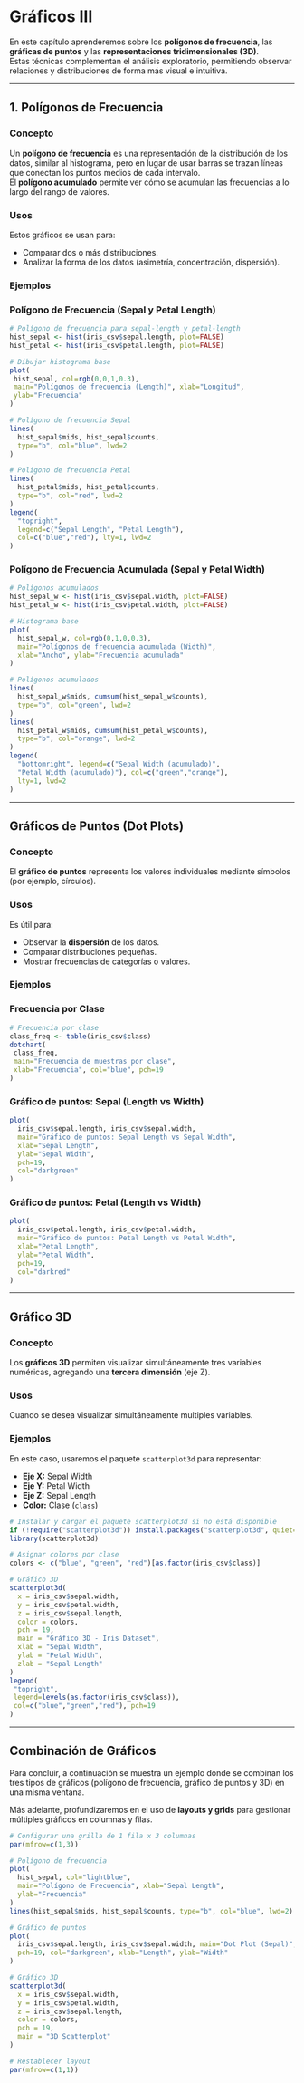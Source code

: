 # Gráficos III

En este capítulo aprenderemos sobre los **polígonos de frecuencia**, las **gráficas de puntos** y las **representaciones tridimensionales (3D)**.  
Estas técnicas complementan el análisis exploratorio, permitiendo observar relaciones y distribuciones de forma más visual e intuitiva.

---

## 1. Polígonos de Frecuencia

### Concepto

Un **polígono de frecuencia** es una representación de la distribución de los datos, similar al histograma, pero en lugar de usar barras se trazan líneas que conectan los puntos medios de cada intervalo.  
El **polígono acumulado** permite ver cómo se acumulan las frecuencias a lo largo del rango de valores.

### Usos

Estos gráficos se usan para:

 - Comparar dos o más distribuciones.
 - Analizar la forma de los datos (asimetría, concentración, dispersión).

### Ejemplos

### Polígono de Frecuencia (Sepal y Petal Length)

```r
# Polígono de frecuencia para sepal-length y petal-length
hist_sepal <- hist(iris_csv$sepal.length, plot=FALSE)
hist_petal <- hist(iris_csv$petal.length, plot=FALSE)

# Dibujar histograma base
plot(
 hist_sepal, col=rgb(0,0,1,0.3),
 main="Polígonos de frecuencia (Length)", xlab="Longitud",
 ylab="Frecuencia"
)

# Polígono de frecuencia Sepal
lines(
  hist_sepal$mids, hist_sepal$counts,
  type="b", col="blue", lwd=2
)

# Polígono de frecuencia Petal
lines(
  hist_petal$mids, hist_petal$counts,
  type="b", col="red", lwd=2
)
legend(
  "topright",
  legend=c("Sepal Length", "Petal Length"),
  col=c("blue","red"), lty=1, lwd=2
)
```

### Polígono de Frecuencia Acumulada (Sepal y Petal Width)

```r
# Polígonos acumulados
hist_sepal_w <- hist(iris_csv$sepal.width, plot=FALSE)
hist_petal_w <- hist(iris_csv$petal.width, plot=FALSE)

# Histograma base
plot(
  hist_sepal_w, col=rgb(0,1,0,0.3),
  main="Polígonos de frecuencia acumulada (Width)",
  xlab="Ancho", ylab="Frecuencia acumulada"
)

# Polígonos acumulados
lines(
  hist_sepal_w$mids, cumsum(hist_sepal_w$counts),
  type="b", col="green", lwd=2
)
lines(
  hist_petal_w$mids, cumsum(hist_petal_w$counts),
  type="b", col="orange", lwd=2
)
legend(
  "bottomright", legend=c("Sepal Width (acumulado)",
  "Petal Width (acumulado)"), col=c("green","orange"),
  lty=1, lwd=2
)
```

---

## Gráficos de Puntos (Dot Plots)

### Concepto

El **gráfico de puntos** representa los valores individuales mediante símbolos (por ejemplo, círculos).

### Usos

Es útil para:

* Observar la **dispersión** de los datos.
* Comparar distribuciones pequeñas.
* Mostrar frecuencias de categorías o valores.

### Ejemplos

### Frecuencia por Clase

```r
# Frecuencia por clase
class_freq <- table(iris_csv$class)
dotchart(
 class_freq,
 main="Frecuencia de muestras por clase",
 xlab="Frecuencia", col="blue", pch=19
)
```

### Gráfico de puntos: Sepal (Length vs Width)

```r
plot(
  iris_csv$sepal.length, iris_csv$sepal.width,
  main="Gráfico de puntos: Sepal Length vs Sepal Width",
  xlab="Sepal Length",
  ylab="Sepal Width",
  pch=19,
  col="darkgreen"
)
```

### Gráfico de puntos: Petal (Length vs Width)

```r
plot(
  iris_csv$petal.length, iris_csv$petal.width,
  main="Gráfico de puntos: Petal Length vs Petal Width",
  xlab="Petal Length",
  ylab="Petal Width",
  pch=19,
  col="darkred"
)
```

---

## Gráfico 3D

### Concepto

Los **gráficos 3D** permiten visualizar simultáneamente tres variables numéricas, agregando una **tercera dimensión** (eje Z).

### Usos
Cuando se desea visualizar simultáneamente multiples variables.

### Ejemplos
En este caso, usaremos el paquete `scatterplot3d` para representar:

* **Eje X:** Sepal Width
* **Eje Y:** Petal Width
* **Eje Z:** Sepal Length
* **Color:** Clase (`class`)

```r
# Instalar y cargar el paquete scatterplot3d si no está disponible
if (!require("scatterplot3d")) install.packages("scatterplot3d", quiet=TRUE)
library(scatterplot3d)

# Asignar colores por clase
colors <- c("blue", "green", "red")[as.factor(iris_csv$class)]

# Gráfico 3D
scatterplot3d(
  x = iris_csv$sepal.width,
  y = iris_csv$petal.width,
  z = iris_csv$sepal.length,
  color = colors,
  pch = 19,
  main = "Gráfico 3D - Iris Dataset",
  xlab = "Sepal Width",
  ylab = "Petal Width",
  zlab = "Sepal Length"
)
legend(
 "topright",
 legend=levels(as.factor(iris_csv$class)),
 col=c("blue","green","red"), pch=19
)
```

---

## Combinación de Gráficos

Para concluir, a continuación se muestra un ejemplo donde se combinan los tres tipos de gráficos (polígono de frecuencia, gráfico de puntos y 3D) en una misma ventana.

Más adelante, profundizaremos en el uso de **layouts y grids** para gestionar múltiples gráficos en columnas y filas.

```r
# Configurar una grilla de 1 fila x 3 columnas
par(mfrow=c(1,3))

# Polígono de frecuencia
plot(
  hist_sepal, col="lightblue",
  main="Polígono de Frecuencia", xlab="Sepal Length",
  ylab="Frecuencia"
)
lines(hist_sepal$mids, hist_sepal$counts, type="b", col="blue", lwd=2)

# Gráfico de puntos
plot(
  iris_csv$sepal.length, iris_csv$sepal.width, main="Dot Plot (Sepal)",
  pch=19, col="darkgreen", xlab="Length", ylab="Width"
)

# Gráfico 3D
scatterplot3d(
  x = iris_csv$sepal.width,
  y = iris_csv$petal.width,
  z = iris_csv$sepal.length,
  color = colors,
  pch = 19,
  main = "3D Scatterplot"
)

# Restablecer layout
par(mfrow=c(1,1))
```
